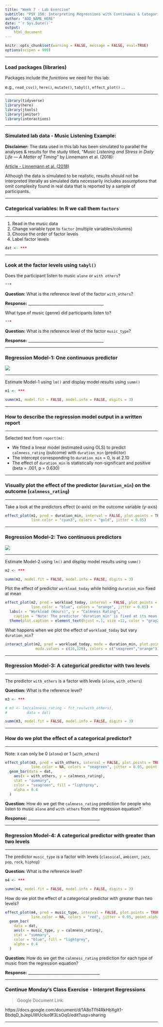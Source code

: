 ```yaml
---
title: "Week 7 - Lab Exercise"
subtitle: "PSY 150: Interpreting Regressions with Continuous & Categorical Predictors"
author: "ADD_NAME_HERE"
date: "`r Sys.Date()`"
output: 
    html_document
---
```


```r
knitr::opts_chunk$set(warning = FALSE, message = FALSE, eval=TRUE)
options(scipen = 999) 
```

------------------------------------------------------------------------

### Load packages (libraries)

Packages include the *functions* we need for this lab:

e.g., `read_csv()`, `here()`, `mutate()`, `tabyl()`, `effect_plot()` ...

------------------------------------------------------------------------

```r
library(tidyverse)
library(here)
library(jtools)
library(janitor)
library(interactions)
```

------------------------------------------------------------------------

### Simulated lab data - Music Listening Example: 

**Disclaimer:** The data used in this lab has been simulated to parallel the analyses & results for the study titled, *"Music Listening and Stress in Daily Life — A Matter of Timing"* by Linnemann et al. (2018):

[Article - Linnemann et al. (2018)](https://drive.google.com/file/d/1pr2TbZsodfWUDfN4HhTAzZ8wbLH0XHhC/view?usp=sharing)

Although the data is simulated to be realistic, results should not be interpreted literally as simulated data necessarily includes assumptions that omit complexity found in real data that is reported by a sample of participants.

------------------------------------------------------------------------

### Categorical variables: In R we call them `factors`

------------------------------------------------------------------------

1. Read in the music data 
2. Change variable type to `factor` (multiple variables/columns)
3. Choose the order of factor levels 
4. Label factor levels 

```r
                       
dat <- ***


```

------------------------------------------------------------------------

### Look at the factor levels using `tabyl()`

Does the participant listen to music `alone` or `with others`?
```r

***

```
**Question:** What is the reference level of the factor `with_others`?

**Response:** _______________________________________

What type of music (genre) did participants listen to?
```r

***

```
**Question:** What is the reference level of the factor `music_type`?

**Response:** _______________________________________

------------------------------------------------------------------------

### Regression Model-1: One continuous predictor

![](figures/model1_eq.png)

------------------------------------------------------------------------

Estimate Model-1 using `lm()` and display model results using `summ()`
```r
m1 <- ***

summ(m1, model.fit = FALSE, model.info = FALSE, digits = 3)
```


------------------------------------------------------------------------

### How to describe the regression model output in a written report 

------------------------------------------------------------------------

Selected text from `report(m)`:

- We fitted a linear model (estimated using OLS) to predict `calmness_rating` (outcome) with `duration_min` (predictor)
- The intercept corresponding to `duration_min` = 0, is at 2.10
- The effect of `duration_min` is statistically non-significant and positive (beta = .001, p = 0.630)

------------------------------------------------------------------------

### Visually plot the effect of the predictor (`duration_min`) on the outcome (`calmness_rating`)

------------------------------------------------------------------------

Take a look at the predictors effect (x-axis) on the outcome variable (y-axis)
```r

effect_plot(m1, pred = duration_min, interval = FALSE, plot.points = TRUE, 
            line.color = "cyan3", colors = "gold", jitter = 0.05)

```

------------------------------------------------------------------------

### Regression Model-2: Two continuous predictors

![](figures/model2_eq.png)

------------------------------------------------------------------------

Estimate Model-2 using `lm()` and display model results using `summ()`
```r

m2 <- ***

summ(m2, model.fit = FALSE, model.info = FALSE, digits = 3)

```
Plot the effect of predictor `workload_today` while holding `duration_min` fixed at mean
```r

effect_plot(m2, pred = workload_today, interval = FALSE, plot.points = TRUE, 
            line.color = "blue", colors = "orange", jitter = 0.05) +
  labs(x = "Workload (Hours)", y = "Calmness Rating",
    caption = "Note: The predictor 'duration_min' is fixed at its mean value.") +
  theme(plot.caption = element_text(hjust =.1, size =12, color = "gray20",  ))

```

What happens when we plot the effect of `workload_today` but vary `duration_min`?
```r
interact_plot(m2, pred = workload_today, modx = duration_min, plot.points = TRUE,
              modx.values = c(16,120), colors = c("seagreen","orange"))
```

------------------------------------------------------------------------

### Regression Model-3: A categorical predictor with two levels

------------------------------------------------------------------------

The predictor `with_others` is a factor with levels (`alone`, `with_others`)

**Question:** What is the reference level?
```r

m3 <- ***

# m3 <- lm(calmness_rating ~ fct_rev(with_others),
#         data = dat)

summ(m3, model.fit = FALSE, model.info = FALSE, digits = 3)

```
------------------------------------------------------------------------

### How do we plot the effect of a categorical predictor?

------------------------------------------------------------------------

Note: `X` can only be 0 (`alone`) or 1 (`with_others`)
```r

effect_plot(m3, pred = with_others, interval = FALSE, plot.points = TRUE,
            line.color = NA, colors = "seagreen", jitter = 0.05, point.alpha = .5) + 
  geom_bar(data = dat,
    aes(x = with_others, y = calmness_rating),
    stat = "summary",
    color = "seagreen", fill = "lightgrey",
    alpha = 0.4
  )

```

**Question:** How do we get the `calmness_rating` prediction for people who listen to music `alone` and `with others` from the regression equation?

**Response:** _____________________________________

------------------------------------------------------------------------

### Regression Model-4: A categorical predictor with greater than two levels

------------------------------------------------------------------------

The predictor `music_type` is a factor with levels (`classical`, `ambient`, `jazz`, `pop`, `rock`, `hiphop`)

**Question:** What is the reference level?
```r

m4 <- ***

summ(m4, model.fit = FALSE, model.info = FALSE, digits = 3)

```

How do we plot the effect of a categorical predictor with greater than two levels?
```r

effect_plot(m4, pred = music_type, interval = FALSE, plot.points = TRUE,
            line.color = NA, colors = "red", jitter = 0.05, point.alpha = .5) + 
  geom_bar(
    data = dat,
    aes(x = music_type, y = calmness_rating),
    stat = "summary",
    color = "blue", fill = "lightgrey",
    alpha = 0.4
  )

```

**Question:** How do we get the `calmness_rating` prediction for each type of music from the regression equation?

**Response:** _____________________________________


------------------------------------------------------------------------

### Continue Monday's Class Exercise - Interpret Regressions

> Google Document Link: 

https://docs.google.com/document/d/1A8oTl1t4RkHbXgIt1-BbdqD_bJepUWUclso9f3LsOq0/edit?usp=sharing

------------------------------------------------------------------------

